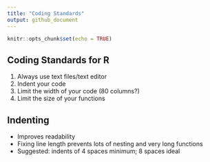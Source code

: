```yaml
---
title: "Coding Standards"
output: github_document
---
```


```r
knitr::opts_chunk$set(echo = TRUE)
```

## Coding Standards for R

1. Always use text files/text editor
2. Indent your code
3. Limit the width of your code (80 columns?)
4. Limit the size of your functions

## Indenting 

* Improves readability
* Fixing line length prevents lots of nesting and very long functions
* Suggested: indents of 4 spaces minimum; 8 spaces ideal



